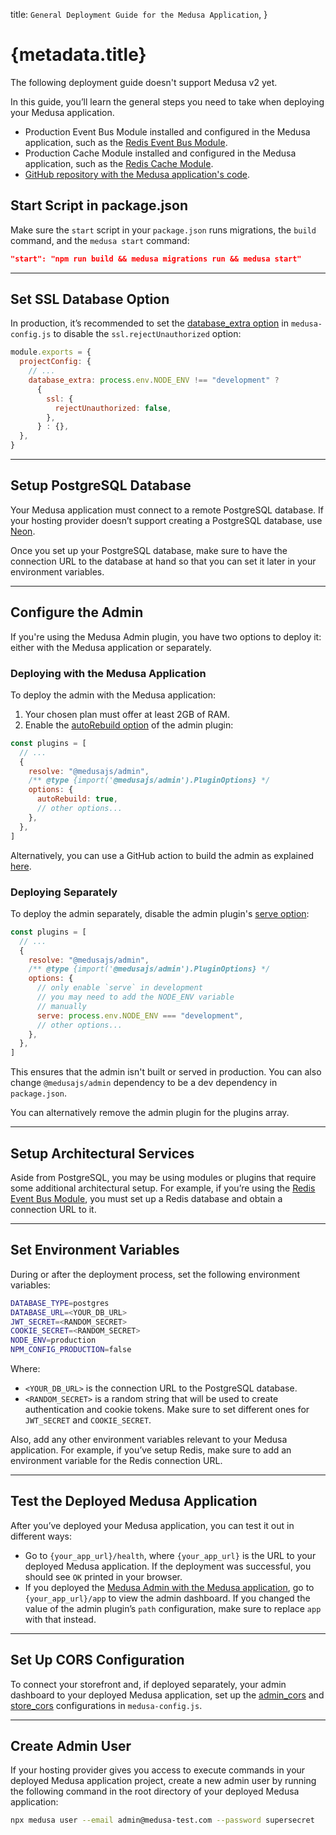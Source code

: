   title: `General Deployment Guide for the Medusa Application`,
}

# {metadata.title}

<Note type="soon">

The following deployment guide doesn't support Medusa v2 yet.

</Note>

In this guide, you’ll learn the general steps you need to take when deploying your Medusa application.

<Note type="check">

- Production Event Bus Module installed and configured in the Medusa application, such as the [Redis Event Bus Module](../../../architectural-modules/event/redis/page.mdx).
- Production Cache Module installed and configured in the Medusa application, such as the [Redis Cache Module](../../../architectural-modules/cache/redis/page.mdx).
- [GitHub repository with the Medusa application's code](https://docs.github.com/en/repositories/creating-and-managing-repositories/creating-a-new-repository).

</Note>

## Start Script in package.json

Make sure the `start` script in your `package.json` runs migrations, the `build` command, and the `medusa start` command:

```json title="package.json"
"start": "npm run build && medusa migrations run && medusa start"
```

---

## Set SSL Database Option

In production, it’s recommended to set the [database_extra option](/medusa-configurations) in `medusa-config.js` to disable the `ssl.rejectUnauthorized` option:

```js title="medusa-config.js" highlights={[["4"]]}
module.exports = {
  projectConfig: {
    // ...
    database_extra: process.env.NODE_ENV !== "development" ?
      {
        ssl: {
          rejectUnauthorized: false,
        },
      } : {},
  },
}
```

---

## Setup PostgreSQL Database

Your Medusa application must connect to a remote PostgreSQL database. If your hosting provider doesn’t support creating a PostgreSQL database, use [Neon](https://neon.tech/).

Once you set up your PostgreSQL database, make sure to have the connection URL to the database at hand so that you can set it later in your environment variables.

---

## Configure the Admin

If you're using the Medusa Admin plugin, you have two options to deploy it: either with the Medusa application or separately.

### Deploying with the Medusa Application

To deploy the admin with the Medusa application:

1. Your chosen plan must offer at least 2GB of RAM.
2. Enable the [autoRebuild option](../../../configurations/medusa-admin/page.mdx#Plugin_Options-autoRebuild-1-1) of the admin plugin:

```js title="medusa-config.js" highlights={[["7"]]}
const plugins = [
  // ...
  {
    resolve: "@medusajs/admin",
    /** @type {import('@medusajs/admin').PluginOptions} */
    options: {
      autoRebuild: true,
      // other options...
    },
  },
]
```

Alternatively, you can use a GitHub action to build the admin as explained [here](!docs!/deployment).

### Deploying Separately

To deploy the admin separately, disable the admin plugin's [serve option](../../../configurations/medusa-admin/page.mdx#Plugin_Options-serve-1-0):

```js title="medusa-config.js" highlights={[["10"]]}
const plugins = [
  // ...
  {
    resolve: "@medusajs/admin",
    /** @type {import('@medusajs/admin').PluginOptions} */
    options: {
      // only enable `serve` in development
      // you may need to add the NODE_ENV variable
      // manually
      serve: process.env.NODE_ENV === "development",
      // other options...
    },
  },
]
```

This ensures that the admin isn't built or served in production. You can also change `@medusajs/admin` dependency to be a dev dependency in `package.json`.

You can alternatively remove the admin plugin for the plugins array.

---

## Setup Architectural Services

Aside from PostgreSQL, you may be using modules or plugins that require some additional architectural setup. For example, if you’re using the [Redis Event Bus Module](../../../architectural-modules/event/redis/page.mdx), you must set up a Redis database and obtain a connection URL to it.

---

## Set Environment Variables

During or after the deployment process, set the following environment variables:

```bash
DATABASE_TYPE=postgres
DATABASE_URL=<YOUR_DB_URL>
JWT_SECRET=<RANDOM_SECRET>
COOKIE_SECRET=<RANDOM_SECRET>
NODE_ENV=production
NPM_CONFIG_PRODUCTION=false
```

Where:

- `<YOUR_DB_URL>` is the connection URL to the PostgreSQL database.
- `<RANDOM_SECRET>` is a random string that will be used to create authentication and cookie tokens. Make sure to set different ones for `JWT_SECRET` and `COOKIE_SECRET`.

Also, add any other environment variables relevant to your Medusa application. For example, if you’ve setup Redis, make sure to add an environment variable for the Redis connection URL.

---

## Test the Deployed Medusa Application

After you’ve deployed your Medusa application, you can test it out in different ways:

- Go to `{your_app_url}/health`, where `{your_app_url}` is the URL to your deployed Medusa application. If the deployment was successful, you should see `OK` printed in your browser.
- If you deployed the [Medusa Admin with the Medusa application](#deploying-with-the-medusa-application), go to `{your_app_url}/app` to view the admin dashboard. If you changed the value of the admin plugin’s `path` configuration, make sure to replace `app` with that instead.

---

## Set Up CORS Configuration

To connect your storefront and, if deployed separately, your admin dashboard to your deployed Medusa application, set up the [admin_cors](/medusa-configurations#admin_cors) and [store_cors](/medusa-configurations#store_cors) configurations in `medusa-config.js`.

---

## Create Admin User

If your hosting provider gives you access to execute commands in your deployed Medusa application project, create a new admin user by running the following command in the root directory of your deployed Medusa application:

```bash
npx medusa user --email admin@medusa-test.com --password supersecret
```

